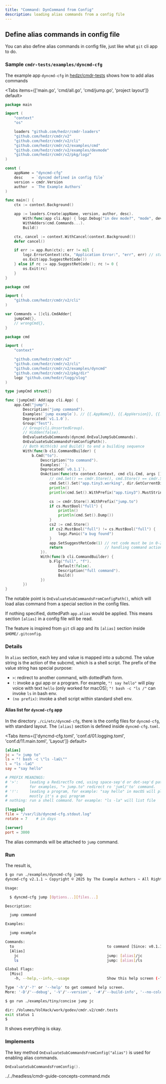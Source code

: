 ```yaml
---
title: "Command: DynCommand from Config"
description: loading alias commands from a config file
---
```


## Define alias commands in config file

You can also define alias commands in config file, just like what `git` cli app to do.

### Sample `cmdr-tests/examples/dyncmd-cfg`

The example app `dyncmd-cfg` in [hedzr/cmdr-tests](https://github.com/hedzr/cmdr-tests) shows how to add alias commands

<Tabs items={['main.go', 'cmd/all.go', 'cmd/jump.go', 'project layout']} default>
<Tab value="main.go">

```go title="./examples/dyncmd-cfg/main.go"
package main

import (
	"context"
	"os"

	loaders "github.com/hedzr/cmdr-loaders"
	"github.com/hedzr/cmdr/v2"
	"github.com/hedzr/cmdr/v2/cli"
	"github.com/hedzr/cmdr/v2/examples/cmd"
	"github.com/hedzr/cmdr/v2/examples/devmode"
	"github.com/hedzr/cmdr/v2/pkg/logz"
)

const (
	appName = "dyncmd-cfg"
	desc    = `dyncmd defined in config file`
	version = cmdr.Version
	author  = `The Example Authors`
)

func main() {
	ctx := context.Background()

	app := loaders.Create(appName, version, author, desc).
		With(func(app cli.App) { logz.Debug("in dev mode?", "mode", devmode.InDevelopmentMode()) }).
		WithAdders(cmd.Commands...).
		Build()

	ctx, cancel := context.WithCancel(context.Background())
	defer cancel()

	if err := app.Run(ctx); err != nil {
		logz.ErrorContext(ctx, "Application Error:", "err", err) // stacktrace if in debug mode/build
		os.Exit(app.SuggestRetCode())
	} else if rc := app.SuggestRetCode(); rc != 0 {
		os.Exit(rc)
	}
}
```

</Tab>

<Tab value="cmd/all.go">

```go title="./examples/cmd/all.go"
package cmd

import (
	"github.com/hedzr/cmdr/v2/cli"
)

var Commands = []cli.CmdAdder{
	jumpCmd{},
	// wrongCmd{},
}
```

</Tab>

<Tab value="cmd/jump.go">

```go title="./examples/cmd/all.go"
package cmd

import (
	"context"

	"github.com/hedzr/cmdr/v2"
	"github.com/hedzr/cmdr/v2/cli"
	"github.com/hedzr/cmdr/v2/examples/dyncmd"
	"github.com/hedzr/cmdr/v2/pkg/dir"
	logz "github.com/hedzr/logg/slog"
)

type jumpCmd struct{}

func (jumpCmd) Add(app cli.App) {
	app.Cmd("jump").
		Description("jump command").
		Examples(`jump example`). // {{.AppName}}, {{.AppVersion}}, {{.DadCommands}}, {{.Commands}}, ...
		Deprecated(`v1.1.0`).
		Group("Test").
		// Group(cli.UnsortedGroup).
		// Hidden(false).
		OnEvaluateSubCommands(dyncmd.OnEvalJumpSubCommands).
		OnEvaluateSubCommandsFromConfigPath().
		// Both With(cb) and Build() to end a building sequence
		With(func(b cli.CommandBuilder) {
			b.Cmd("to").
				Description("to command").
				Examples(``).
				Deprecated(`v0.1.1`).
				OnAction(func(ctx context.Context, cmd cli.Cmd, args []string) (err error) {
					// cmd.Set() == cmdr.Store(), cmd.Store() == cmdr.Store()
					cmd.Set().Set("app.tiny3.working", dir.GetCurrentDir())
					println()
					println(cmd.Set().WithPrefix("app.tiny3").MustString("working"))

					cs := cmdr.Store().WithPrefix("jump.to")
					if cs.MustBool("full") {
						println()
						println(cmd.Set().Dump())
					}
					cs2 := cmd.Store()
					if cs2.MustBool("full") != cs.MustBool("full") {
						logz.Panic("a bug found")
					}
					app.SetSuggestRetCode(1) // ret code must be in 0-255
					return                   // handling command action here
				}).
				With(func(b cli.CommandBuilder) {
					b.Flg("full", "f").
						Default(false).
						Description("full command").
						Build()
				})
		})
}
```

</Tab>

<Tab value="project layout">

<Files>
  <Folder name="examples" defaultOpen>
    <Folder name="cmd" defaultOpen>
      <File name="all.go" />
      <File name="jump.go" />
    </Folder>
    <Folder name="dyncmd-cfg" defaultOpen>
      <File name="main.go" />
    </Folder>
  </Folder>
</Files>

</Tab>

</Tabs>

The notable point is `OnEvaluateSubCommandsFromConfigPath()`, which will load alias command from a special section in the config files.

If nothing specified, dottedPath `app.alias` would be applied. This means section `[alias]` in a config file will be read.

The feature is inspired from `git` cli app and its `[alias]` section inside `$HOME/.gitconfig`.

### Details

In `alias` section, each key and value is mapped into a subcmd. The value string is the action of the subcmd, which is a shell script. The prefix of the value string has special purpose:

- `>`: redirect to another command, with dottedPath form.
- `!`: invoke a gui app or a program. For example, `"! say hello"` will play voice with text `hello` (only worked for macOS); `"! bash -c "ls /"` can invoke `ls` in bash env.
- `(no prefix)`: invoke a shell script within standard shell env.

#### Alias list for `dyncmd-cfg` app

In the directory `./ci/etc/dyncmd-cfg`, there is the config files for `dyncmd-cfg`, with standard layout. The `[alias]` section is defined inside `dyncmd-cfg.toml`.

<Tabs items={['dyncmd-cfg.toml', 'conf.d/01.logging.toml', 'conf.d/11.main.toml', 'Layout']} default>
<Tab value="Layout">

<Files>
  <Folder name="ci" defaultOpen>
    <Folder name="etc" defaultOpen>
      <Folder name="dyncmd-cfg" defaultOpen>
        <Folder name="conf.d" defaultOpen>
          <File name="01.logging.toml" />
          <File name="11.main.toml" />
        </Folder>
        <File name="dyncmd-cfg.toml" />
      </Folder>
    </Folder>
  </Folder>
</Files>

</Tab>

<Tab value="dyncmd-cfg.toml">

```toml
[alias]
jc = "> jump to"
ls = "! bash -c \"ls -laG\""
l = "ls -laG"
say = "say hello"

# PREFIX MEANINGS:
# '>':     leading a RedirectTo cmd, using space-sep'd or dot-sep'd path.
#          for examples, "> jump.to" redirect ro 'juml/'to' command.
# '!':     leading a program, for example: "say hello" in macOS will play voice 'hello'.
#          mostly it's a gui program
# nothing: run a shell command. for example: "ls -la" will list file
```

</Tab>
<Tab value="conf.d/01.logging.toml">

```toml
[logging]
file = "/var/lib/dyncmd-cfg.stdout.log"
rotate = 7    # in days
```

</Tab>
<Tab value="conf.d/11.main.toml">

```toml
[server]
port = 3000
```

</Tab>

</Tabs>

The alias commands will be attached to `jump` command.

### Run

The result is,

```bash
$ go run ./examples/dyncmd-cfg jump
dyncmd-cfg v2.1.1 ~ Copyright © 2025 by The Example Authors ~ All Rights Reserved.

Usage:

  $ dyncmd-cfg jump [Options...][files...]

Description:

  jump command

Examples:

  jump example

Commands:
  to                                          to command [Since: v0.1.1]
  [Alias]
    jc                                        jump: [alias]/jc
    ls                                        jump: [alias]/ls

Global Flags:
  [Misc]
    -h, --help,--info,--usage                 Show this help screen (-?) [Env: HELP] (Default: false)

Type '-h'/'-?' or '--help' to get command help screen.
More: '-D'/'--debug', '-V'/'--version', '-#'/'--build-info', '--no-color'...

$ go run ./examples/tiny/concise jump jc

dir: /Volumes/VolHack/work/godev/cmdr.v2/cmdr.tests
exit status 1
$
```

It shows everything is okay.

### Implements

The key method `OnEvaluateSubCommandsFromConfig("alias")` is used for enabling alias commands.

```go
OnEvaluateSubCommandsFromConfig().
```

<include>../../headless/cmdr-guide-concepts-command.mdx</include>
